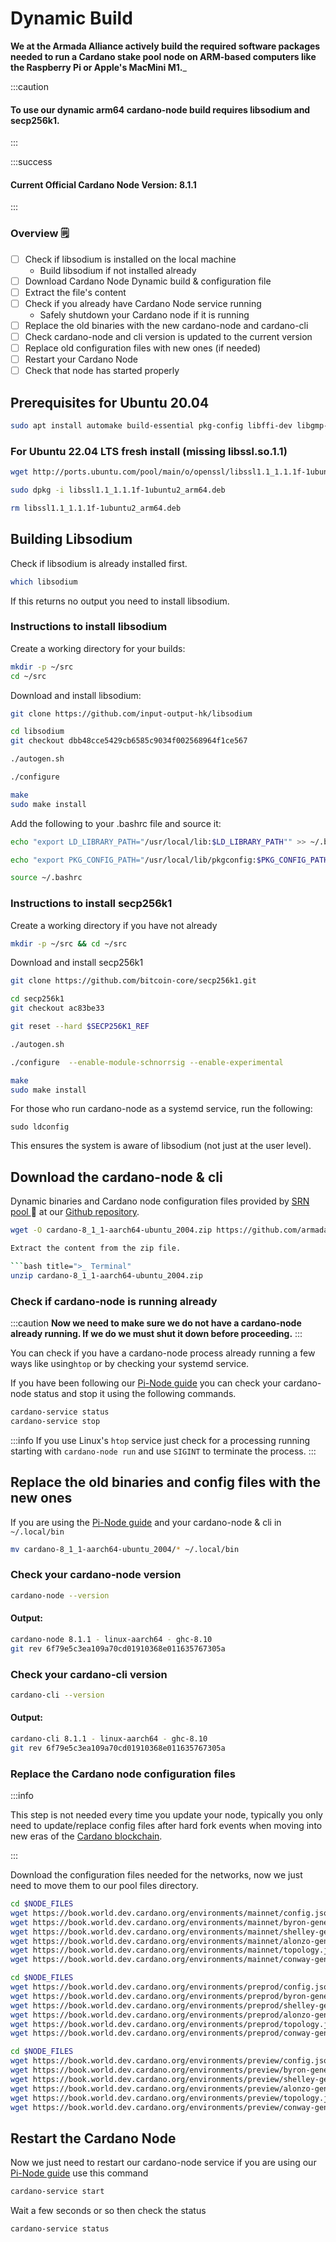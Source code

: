 
# Dynamic Build

**We at the Armada Alliance actively build the required software packages needed to run a Cardano stake pool node on ARM-based computers like the Raspberry Pi or Apple's MacMini M1.**_

:::caution
#### To use our dynamic arm64 cardano-node build requires libsodium and secp256k1.
:::


:::success
#### Current Official Cardano Node Version: 8.1.1
:::

### Overview 🗒

* [ ] Check if libsodium is installed on the local machine
  * Build libsodium if not installed already
* [ ] Download Cardano Node Dynamic build & configuration file
* [ ] Extract the file's content
* [ ] Check if you already have Cardano Node service running
  * Safely shutdown your Cardano node if it is running
* [ ] Replace the old binaries with the new cardano-node and cardano-cli
* [ ] Check cardano-node and cli version is updated to the current version
* [ ] Replace old configuration files with new ones (if needed)
* [ ] Restart your Cardano Node
* [ ] Check that node has started properly

## Prerequisites for Ubuntu 20.04

```bash title=">_ Terminal"
sudo apt install automake build-essential pkg-config libffi-dev libgmp-dev libssl-dev libtinfo-dev libsystemd-dev zlib1g-dev make g++ tmux git jq wget libncursesw5 libtool autoconf liblmdb-dev -y
```
### For Ubuntu 22.04 LTS fresh install (missing libssl.so.1.1)

```bash title=">_ Terminal"
wget http://ports.ubuntu.com/pool/main/o/openssl/libssl1.1_1.1.1f-1ubuntu2_arm64.deb

sudo dpkg -i libssl1.1_1.1.1f-1ubuntu2_arm64.deb

rm libssl1.1_1.1.1f-1ubuntu2_arm64.deb
```


## Building Libsodium

Check if libsodium is already installed first.

```bash title=">_ Terminal"
which libsodium
```

If this returns no output you need to install libsodium.

### Instructions to install libsodium

Create a working directory for your builds:

```bash title=">_ Terminal"
mkdir -p ~/src
cd ~/src
```

Download and install libsodium:

```bash title=">_ Terminal"
git clone https://github.com/input-output-hk/libsodium
```

```bash title=">_ Terminal"
cd libsodium
git checkout dbb48cce5429cb6585c9034f002568964f1ce567
```

```bash title=">_ Terminal"
./autogen.sh
```

```bash title=">_ Terminal"
./configure
```

```bash title=">_ Terminal"
make
sudo make install
```

Add the following to your .bashrc file and source it:

```bash title=">_ Terminal"
echo "export LD_LIBRARY_PATH="/usr/local/lib:$LD_LIBRARY_PATH"" >> ~/.bashrc

echo "export PKG_CONFIG_PATH="/usr/local/lib/pkgconfig:$PKG_CONFIG_PATH"" >> ~/.bashrc

source ~/.bashrc
```

### Instructions to install secp256k1

Create a working directory if you have not already

```bash title=">_ Terminal"
mkdir -p ~/src && cd ~/src
```
Download and install secp256k1

```bash title=">_ Terminal"
git clone https://github.com/bitcoin-core/secp256k1.git
```

```bash title=">_ Terminal"
cd secp256k1
git checkout ac83be33
```

```bash title=">_ Terminal"
git reset --hard $SECP256K1_REF
```

```bash title=">_ Terminal"
./autogen.sh
```

```bash title=">_ Terminal"
./configure  --enable-module-schnorrsig --enable-experimental
```

```bash title=">_ Terminal"
make
sudo make install
```

For those who run cardano-node as a systemd service, run the following:

```
sudo ldconfig
```

This ensures the system is aware of libsodium (not just at the user level).

## Download the cardano-node & cli

Dynamic binaries and Cardano node configuration files provided by [SRN pool ](https://armada-alliance.com/stake-pools/cc1b1c03798884c636703443a23b8d9e827d6c0417921600394198a0):pray: at our [Github repository](https://github.com/armada-alliance/cardano-node-binaries).

```bash title=">_ Terminal"
wget -O cardano-8_1_1-aarch64-ubuntu_2004.zip https://github.com/armada-alliance/cardano-node-binaries/blob/main/dynamic-binaries/8.1.1/cardano-8_1_1-aarch64-ubuntu_2004.zip?raw=true```

Extract the content from the zip file.

```bash title=">_ Terminal"
unzip cardano-8_1_1-aarch64-ubuntu_2004.zip
```

### Check if cardano-node is running already

:::caution
**Now we need to make sure we do not have a cardano-node already running. If we do we must shut it down before proceeding.**
:::

You can check if you have a cardano-node process already running a few ways like using`htop` or by checking your systemd service.

If you have been following our [Pi-Node guide](../pi-pool-tutorial/) you can check your cardano-node status and stop it using the following commands.

```bash title=">_ Terminal"
cardano-service status
cardano-service stop
```

:::info
If you use Linux's `htop` service just check for a processing running starting with `cardano-node run` and use `SIGINT` to terminate the process.
:::

## Replace the old binaries and config files with the new ones

If you are using the [Pi-Node guide](../pi-pool-tutorial/) and your cardano-node & cli in `~/.local/bin`

```bash title=">_ Terminal"
mv cardano-8_1_1-aarch64-ubuntu_2004/* ~/.local/bin
```

### Check your cardano-node version

```bash title=">_ Terminal"
cardano-node --version
```

#### Output:

```bash title=">_ Terminal"
cardano-node 8.1.1 - linux-aarch64 - ghc-8.10
git rev 6f79e5c3ea109a70cd01910368e011635767305a
```

### Check your cardano-cli version

```bash title=">_ Terminal"
cardano-cli --version
```

#### Output:

```bash title=">_ Terminal"
cardano-cli 8.1.1 - linux-aarch64 - ghc-8.10
git rev 6f79e5c3ea109a70cd01910368e011635767305a
```

### Replace the Cardano node configuration files

:::info

This step is not needed every time you update your node, typically you only need to update/replace config files after hard fork events when moving into new eras of the [Cardano blockchain](https://roadmap.cardano.org/en/).

:::

Download the configuration files needed for the networks, now we just need to move them to our pool files directory.

<Tabs>
  <TabItem value="Mainnet" label="Mainnet" default> 

```bash title=">_ Terminal"
cd $NODE_FILES
wget https://book.world.dev.cardano.org/environments/mainnet/config.json
wget https://book.world.dev.cardano.org/environments/mainnet/byron-genesis.json
wget https://book.world.dev.cardano.org/environments/mainnet/shelley-genesis.json
wget https://book.world.dev.cardano.org/environments/mainnet/alonzo-genesis.json
wget https://book.world.dev.cardano.org/environments/mainnet/topology.json
wget https://book.world.dev.cardano.org/environments/mainnet/conway-genesis.json
```
  </TabItem>
  <TabItem value="Pre-Production" label="Pre-Production">

```bash title=">_ Terminal"
cd $NODE_FILES
wget https://book.world.dev.cardano.org/environments/preprod/config.json
wget https://book.world.dev.cardano.org/environments/preprod/byron-genesis.json
wget https://book.world.dev.cardano.org/environments/preprod/shelley-genesis.json
wget https://book.world.dev.cardano.org/environments/preprod/alonzo-genesis.json
wget https://book.world.dev.cardano.org/environments/preprod/topology.json
wget https://book.world.dev.cardano.org/environments/preprod/conway-genesis.json
```
  </TabItem>
  <TabItem value="Preview" label="Preview">

```bash title=">_ Terminal"
cd $NODE_FILES
wget https://book.world.dev.cardano.org/environments/preview/config.json
wget https://book.world.dev.cardano.org/environments/preview/byron-genesis.json
wget https://book.world.dev.cardano.org/environments/preview/shelley-genesis.json
wget https://book.world.dev.cardano.org/environments/preview/alonzo-genesis.json
wget https://book.world.dev.cardano.org/environments/preview/topology.json
wget https://book.world.dev.cardano.org/environments/preview/conway-genesis.json
```
  </TabItem>

</Tabs>

## Restart the Cardano Node

Now we just need to restart our cardano-node service if you are using our [Pi-Node guide](../pi-pool-tutorial/) use this command

```bash title=">_ Terminal"
cardano-service start
```

Wait a few seconds or so then check the status

```bash title=">_ Terminal"
cardano-service status
```
